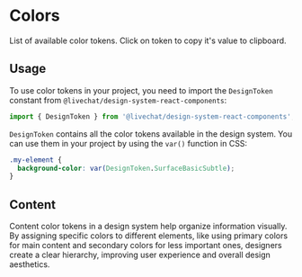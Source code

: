 
<Meta title="Foundations/Color" />

# Colors

List of available color tokens. Click on token to copy it's value to clipboard.

## Usage

To use color tokens in your project, you need to import the `DesignToken` constant from `@livechat/design-system-react-components`:

```jsx
import { DesignToken } from '@livechat/design-system-react-components';
```

`DesignToken` contains all the color tokens available in the design system. You can use them in your project by using the `var()` function in CSS:

```css
.my-element {
  background-color: var(DesignToken.SurfaceBasicSubtle);
}
```

## Content

Content color tokens in a design system help organize information visually. By assigning specific colors to different elements, like using primary colors for main content and secondary colors for less important ones, designers create a clear hierarchy, improving user experience and overall design aesthetics.

<ColorTable data={ColorsTokens}></ColorTable>
